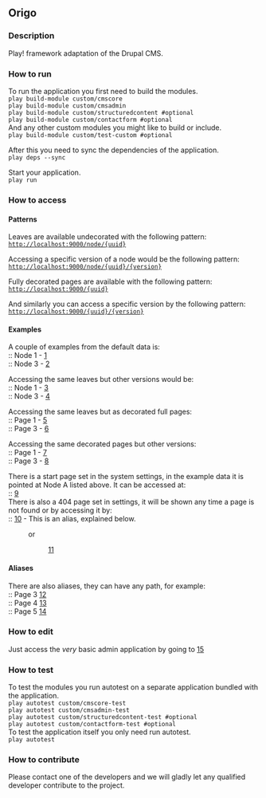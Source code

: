 == Origo ==

=== Description ===
Play! framework adaptation of the Drupal CMS.

=== How to run ===
To run the application you first need to build the modules.<br/>
<code>play build-module custom/cmscore</code><br/>
<code>play build-module custom/cmsadmin</code><br/>
<code>play build-module custom/structuredcontent #optional</code><br/>
<code>play build-module custom/contactform #optional</code><br/>

And any other custom modules you might like to build or include.<br/>
<code>play build-module custom/test-custom #optional</code>

After this you need to sync the dependencies of the application.<br/>
<code>play deps --sync</code>

Start your application.<br/>
<code>play run</code>

=== How to access ===

==== Patterns ====
Leaves are available undecorated with the following pattern:<br/>
<code>http://localhost:9000/node/{uuid}</code>

Accessing a specific version of a node would be the following pattern:<br/>
<code>http://localhost:9000/node/{uuid}/{version}</code>

Fully decorated pages are available with the following pattern:<br/>
<code>http://localhost:9000/{uuid}</code>

And similarly you can access a specific version by the following pattern:<br/>
<code>http://localhost:9000/{uuid}/{version}</code>

==== Examples ====
A couple of examples from the default data is:<br/>
:: Node 1 - [http://localhost:9000/node/aa1755dd-18c4-4b78-956e-eef7e562c36c]<br/>
:: Node 3 - [http://localhost:9000/node/1cf699a7-a0c4-4be0-855f-466042a36a8d]<br/>


Accessing the same leaves but other versions would be:<br/>
:: Node 1 - [http://localhost:9000/node/aa1755dd-18c4-4b78-956e-eef7e562c36c/2]<br/>
:: Node 3 - [http://localhost:9000/node/1cf699a7-a0c4-4be0-855f-466042a36a8d/3]<br/>


Accessing the same leaves but as decorated full pages:<br/>
:: Page 1 - [http://localhost:9000/aa1755dd-18c4-4b78-956e-eef7e562c36c]<br/>
:: Page 3 - [http://localhost:9000/1cf699a7-a0c4-4be0-855f-466042a36a8d]<br/>


Accessing the same decorated pages but other versions:<br/>
:: Page 1 - [http://localhost:9000/aa1755dd-18c4-4b78-956e-eef7e562c36c/2]<br/>
:: Page 3 - [http://localhost:9000/1cf699a7-a0c4-4be0-855f-466042a36a8d/3]<br/>


There is a start page set in the system settings, in the example data it is pointed at Node A listed above. It can be accessed at:<br/>
:: [http://localhost:9000/]<br/>

There is also a 404 page set in settings, it will be shown any time a page is not found or by accessing it by:<br/>
:: [http://localhost:9000/page-not-found] - This is an alias, explained below.
: or
:: [http://localhost:9000/c9615819-0556-4e70-b6a9-a66c5b8d4c1a]<br/>

==== Aliases ====
There are also aliases, they can have any path, for example:<br/>
:: Page 3 [http://localhost:9000/third]<br/>
:: Page 4 [http://localhost:9000/fourth]<br/>
:: Page 5 [http://localhost:9000/fifth]<br/>

=== How to edit ===
Just access the <i>very</i> basic admin application by going to [http://localhost:9000/admin/]

=== How to test ===

To test the modules you run autotest on a separate application bundled with the application.<br/>
<code>play autotest custom/cmscore-test</code><br/>
<code>play autotest custom/cmsadmin-test</code><br/>
<code>play autotest custom/structuredcontent-test #optional</code><br/>
<code>play autotest custom/contactform-test #optional</code><br/>

To test the application itself you only need run autotest.<br/>
<code>play autotest</code>

=== How to contribute ===
Please contact one of the developers and we will gladly let any qualified developer contribute to the project.